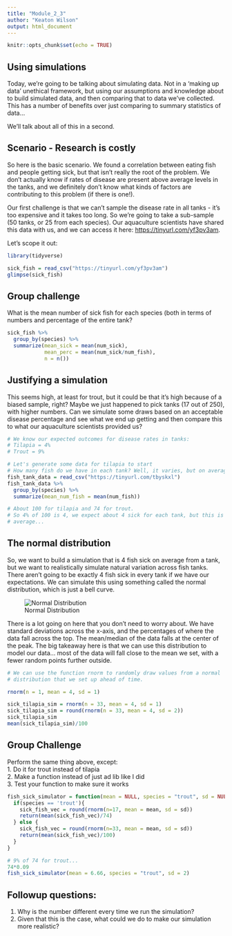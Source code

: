 ```yaml
---
title: "Module_2_3"
author: "Keaton Wilson"
output: html_document
---
```


```r
knitr::opts_chunk$set(echo = TRUE)
```

## Using simulations 

Today, we're going to be talking about simulating data. Not in a 'making up 
data' unethical framework, but using our assumptions and knowledge about 
to build simulated data, and then comparing that to data we've collected. This 
has a number of benefits over just comparing to summary statistics of data...  

We'll talk about all of this in a second.  

## Scenario - Research is costly  
So here is the basic scenario. We found a correlation between eating fish and 
people getting sick, but that isn't really the root of the problem. We don't 
actually know if rates of disease are present above average levels in the tanks, 
and we definitely don't know what kinds of factors are contributing to this 
problem (if there is one!).  

Our first challenge is that we can't sample the disease rate in all tanks - it's
too expensive and it takes too long. So we're going to take a sub-sample (50 
tanks, or 25 from each species). Our aquaculture scientists have shared this 
data with us, and we can access it here: 
[https://tinyurl.com/yf3pv3am ](https://tinyurl.com/yf3pv3am).  

Let's scope it out:
```r
library(tidyverse)

sick_fish = read_csv("https://tinyurl.com/yf3pv3am")
glimpse(sick_fish)
```

## Group challenge  
What is the mean number of sick fish for each species (both in terms of numbers 
and percentage of the entire tank?  

```r
sick_fish %>%
  group_by(species) %>%
  summarize(mean_sick = mean(num_sick),
            mean_perc = mean(num_sick/num_fish), 
            n = n())
```

## Justifying a simulation  

This seems high, at least for trout, but it could be that it's high because of 
a biased sample, right? Maybe we just happened to pick tanks (17 out of 250), 
with higher numbers. Can we simulate some draws based on an acceptable disease 
percentage and see what we end up getting and then compare this to what our
aquaculture scientists provided us?  

```r
# We know our expected outcomes for disease rates in tanks:
# Tilapia = 4%
# Trout = 9%

# Let's generate some data for tilapia to start
# How many fish do we have in each tank? Well, it varies, but on average, it's...
fish_tank_data = read_csv("https://tinyurl.com/tbyskxl")
fish_tank_data %>%
  group_by(species) %>%
  summarize(mean_num_fish = mean(num_fish))

# About 100 for tilapia and 74 for trout. 
# So 4% of 100 is 4, we expect about 4 sick for each tank, but this is on 
# average...
```

## The normal distribution  
So, we want to build a simulation that is 4 fish sick on average from a tank, 
but we want to realistically simulate natural variation across fish tanks. There
aren't going to be exactly 4 fish sick in every tank if we have our expectations. 
We can simulate this using something called the normal distribution, which is 
just a bell curve.  

![Normal Distribution](../assets/norm_dist.png)

There is a lot going on here that you don't need to worry about. We have standard
deviations across the x-axis, and the percentages of where the data fall across
the top. The mean/median of the data falls at the center of the peak. The big
takeaway here is that we can use this distribution to model our data... most of 
the data will fall close to the mean we set, with a fewer random points further 
outside.  

```r
# We can use the function rnorm to randomly draw values from a normal 
# distribution that we set up ahead of time.  

rnorm(n = 1, mean = 4, sd = 1)

sick_tilapia_sim = rnorm(n = 33, mean = 4, sd = 1)
sick_tilapia_sim = round(rnorm(n = 33, mean = 4, sd = 2))
sick_tilapia_sim
mean(sick_tilapia_sim)/100

```

## Group Challenge  
Perform the same thing above, except:  
1. Do it for trout instead of tilapia  
2. Make a function instead of just ad lib like I did  
3. Test your function to make sure it works

```r
fish_sick_simulator = function(mean = NULL, species = "trout", sd = NULL){
  if(species == 'trout'){
    sick_fish_vec = round(rnorm(n=17, mean = mean, sd = sd))
    return(mean(sick_fish_vec)/74)
  } else {
    sick_fish_vec = round(rnorm(n=33, mean = mean, sd = sd))
    return(mean(sick_fish_vec)/100)
  }
}

# 9% of 74 for trout... 
74*0.09
fish_sick_simulator(mean = 6.66, species = "trout", sd = 2)
```

## Followup questions:  
1. Why is the number different every time we run the simulation? 
2. Given that this is the case, what could we do to make our simulation more 
realistic?   

